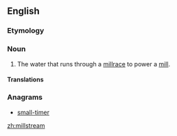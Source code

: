 ==English==

===Etymology===
{{compound|mill|stream}}

===Noun===
{{en-noun}}

# The water that runs through a [[millrace]] to power a [[mill]].

====Translations====
{{trans-top|water that runs through a millrace}}
{{trans-mid}}
{{trans-bottom}}

===Anagrams===
* [[small-timer#English|small-timer]]

[[zh:millstream]]